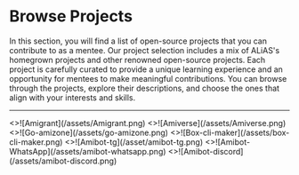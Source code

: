 
# Browse Projects

In this section, you will find a list of open-source projects that you can contribute to as a mentee.
Our project selection includes a mix of ALiAS's homegrown projects and other renowned open-source projects.
Each project is carefully curated to provide a unique learning experience and an opportunity for mentees to make meaningful contributions.
You can browse through the projects, explore their descriptions, and choose the ones that align with your interests and skills.

---

<Cards>
  <Card image arrow title="Amigrant" href="">
    <>![Amigrant](/assets/Amigrant.png)</>
  </Card>
  <Card image arrow title="Amiverse" href="">
    <>![Amiverse](/assets/Amiverse.png)</>
  </Card>
  <Card image arrow title="Go-amizone" href="">
    <>![Go-amizone](/assets/go-amizone.png)</>
  </Card>
  <Card image arrow title="Box-cli-maker" href="">
    <>![Box-cli-maker](/assets/box-cli-maker.png)</>
  </Card>
  <Card image arrow title="Amibot-tg" href="">
    <>![Amibot-tg](/asset/amibot-tg.png)</>
  </Card>
  <Card image arrow title="Amibot-WhatsApp" href="">
    <>![Amibot-WhatsApp](/assets/amibot-whatsapp.png)</>
  </Card>
  <Card image arrow title="Amibot-discord" href="">
    <>![Amibot-discord](/assets/amibot-discord.png)</>
  </Card>
</Cards>
